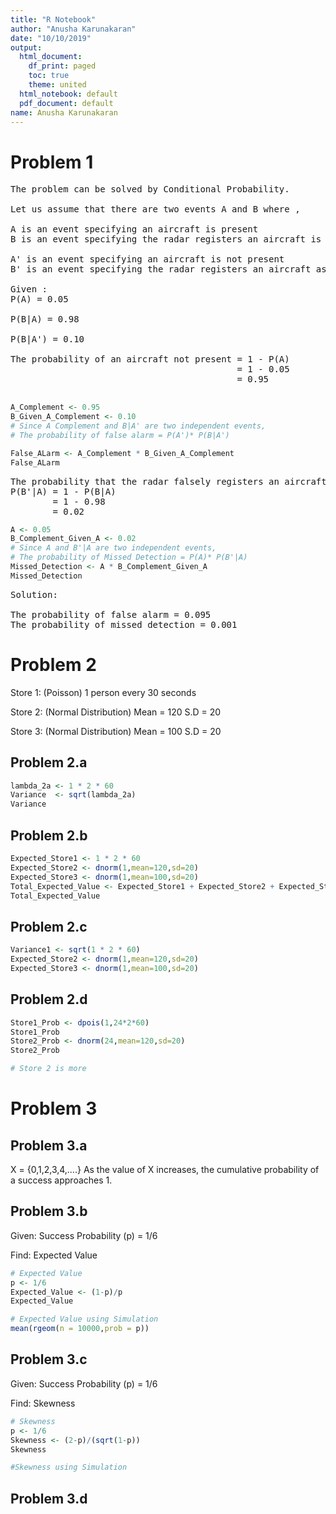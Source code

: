 ---
title: "R Notebook"
author: "Anusha Karunakaran"
date: "10/10/2019"
output:
  html_document:
    df_print: paged
    toc: true
    theme: united
  html_notebook: default
  pdf_document: default
name: Anusha Karunakaran
---

# Problem 1

<pre>
The problem can be solved by Conditional Probability.

Let us assume that there are two events A and B where ,

A is an event specifying an aircraft is present
B is an event specifying the radar registers an aircraft is present 

A' is an event specifying an aircraft is not present
B' is an event specifying the radar registers an aircraft as not present

Given :
P(A) = 0.05

P(B|A) = 0.98

P(B|A') = 0.10

The probability of an aircraft not present = 1 - P(A)
                                           = 1 - 0.05
                                           = 0.95
                                          
</pre>

```{r}
A_Complement <- 0.95
B_Given_A_Complement <- 0.10
# Since A Complement and B|A' are two independent events, 
# The probability of false alarm = P(A')* P(B|A')

False_ALarm <- A_Complement * B_Given_A_Complement
False_ALarm

```

<pre>
The probability that the radar falsely registers an aircraft is not present(miss detection) is:
P(B'|A) = 1 - P(B|A)
        = 1 - 0.98
        = 0.02
</pre>
        
        
```{r}
A <- 0.05
B_Complement_Given_A <- 0.02
# Since A and B'|A are two independent events, 
# The probability of Missed Detection = P(A)* P(B'|A)
Missed_Detection <- A * B_Complement_Given_A
Missed_Detection
```

<pre>
Solution:

The probability of false alarm = 0.095
The probability of missed detection = 0.001
</pre>

# Problem 2

Store 1: (Poisson)
1 person every 30 seconds

Store 2: (Normal Distribution)
Mean = 120
S.D = 20

Store 3: (Normal Distribution)
Mean = 100
S.D = 20


## Problem 2.a
```{r}
lambda_2a <- 1 * 2 * 60
Variance  <- sqrt(lambda_2a)
Variance
```

## Problem 2.b
```{r}
Expected_Store1 <- 1 * 2 * 60
Expected_Store2 <- dnorm(1,mean=120,sd=20)
Expected_Store3 <- dnorm(1,mean=100,sd=20)
Total_Expected_Value <- Expected_Store1 + Expected_Store2 + Expected_Store3
Total_Expected_Value
```

## Problem 2.c

```{r}
Variance1 <- sqrt(1 * 2 * 60)
Expected_Store2 <- dnorm(1,mean=120,sd=20)
Expected_Store3 <- dnorm(1,mean=100,sd=20)

```


## Problem 2.d

```{r}
Store1_Prob <- dpois(1,24*2*60)
Store1_Prob
Store2_Prob <- dnorm(24,mean=120,sd=20)
Store2_Prob

# Store 2 is more
```


# Problem 3

## Problem 3.a
X = {0,1,2,3,4,....}
As the value of X increases, the cumulative probability of a success approaches 1.

## Problem 3.b

Given:
Success Probability (p) = 1/6

Find:
Expected Value

```{r}
# Expected Value
p <- 1/6
Expected_Value <- (1-p)/p
Expected_Value

# Expected Value using Simulation
mean(rgeom(n = 10000,prob = p))
```


## Problem 3.c

Given:
Success Probability (p) = 1/6

Find:
Skewness

```{r}
# Skewness
p <- 1/6
Skewness <- (2-p)/(sqrt(1-p))
Skewness

#Skewness using Simulation

```

## Problem 3.d